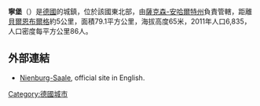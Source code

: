 {{Infobox settlement
| name = 寧堡
| native_name = {{lang|de|Nienburg}}
| image_skyline = File:Nienburg (Saale), typische Straße.jpg
| imagesize = 250px
| map_caption = 寧堡在[[薩爾茨蘭縣|薩爾茨蘭縣]]的位置
| image_map = File:Nienburg (Saale) in SLK.png
| image_shield = File:Wappen Nienburg-Saale.png
| pushpin_map =Germany
| pushpin_map_caption = 寧堡在[[德國|德國]]的位置
| pushpin_label_position = left
| settlement_type = 城鎮
| subdivision_type = 國家
| subdivision_name = {{DEU}}
| subdivision_type1 = [[德國行政區劃|州]]
| subdivision_name1 = [[薩克森-安哈爾特州|薩克森-安哈爾特州]]
| subdivision_type2 = [[縣_(德國)|縣]]
| subdivision_name2 = [[薩爾茨蘭縣|薩爾茨蘭縣]]
| leader_title = 市長
| leader_name = Susan Falke
| leader_party = 無黨籍
| established_title = 建立
| established_date = 
| established_title3 = 城市地位
| established_date3 = 
| elevation_m = 65
| area_total_km2 = 79.14
| population_as_of = 2015年12月31日
| population_total = 6341
| population_density_km2 = auto
| timezone = [[歐洲中部時間|CET]]
| utc_offset = +1
| timezone_DST = [[歐洲中部夏令時間|CEST]]
| utc_offset_DST = +2
| coordinates = {{coord|51|49|N|11|45|E|region:DE|display=inline}}
| postal_code_type = 郵政號碼
| postal_code = 06429
| area_code = +49 34721
| registration_plate = SLK, ASL, BBG, SBK, SFT
| blank_name = 政府地址
| blank_info = Marktplatz 1
06429 Nienburg (Saale)
| website = {{url|www.stadt-nienburg-saale.de}} }}
'''寧堡'''（{{lang-de|Nienburg}}）是[[德國|德國]]的城鎮，位於該國東北部，由[[薩克森-安哈爾特州|薩克森-安哈爾特州]]負責管轄，距離[[貝爾恩布爾格|貝爾恩布爾格]]約5公里，面積79.1平方公里，海拔高度65米，2011年人口6,835，人口密度每平方公里86人。

==外部連結==
*[https://web.archive.org/web/20070310223237/http://www.nienburg-saale.de/Historie/english/body_english.html Nienburg-Saale], official site in English.

{{Authority control}}
{{Germany-geo-stub}}
[[Category:德國城市|Category:德國城市]]